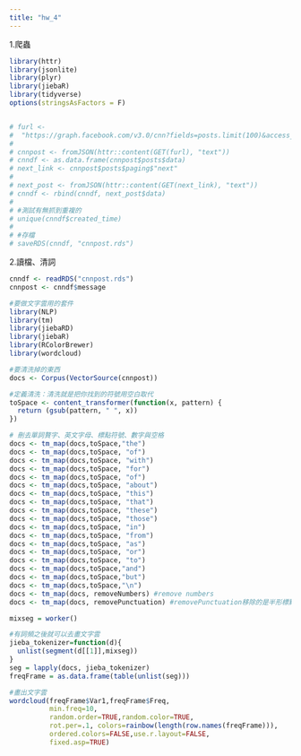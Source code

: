 ```yaml
---
title: "hw_4"
---
```


1.爬蟲
```r
library(httr)
library(jsonlite)
library(plyr)
library(jiebaR)
library(tidyverse)
options(stringsAsFactors = F)


# furl <- 
#  "https://graph.facebook.com/v3.0/cnn?fields=posts.limit(100)&access_token=EAACEdEose0cBAHVwo5zQFWE5hUSyw848KZB6D6fP4LmBboGIOlhZACl4jQS05ZCbIZAZCaWyPna9oAckVkw6oh6Gcx3XihuJLvwtjv6xtF1BeotikH5JzR76HbHTJZC7mqyH5wb2239n2M0vVOK0OdnRKqkQSjZBAZAPeEiUQqUMtyuZBctc3AhMTZCODBzaSIeZBwsph0QB8seOgZDZD"
# 
# cnnpost <- fromJSON(httr::content(GET(furl), "text"))
# cnndf <- as.data.frame(cnnpost$posts$data)
# next_link <- cnnpost$posts$paging$"next"
# 
# next_post <- fromJSON(httr::content(GET(next_link), "text"))
# cnndf <- rbind(cnndf, next_post$data)
# 
# #測試有無抓到重複的
# unique(cnndf$created_time)
# 
# #存檔
# saveRDS(cnndf, "cnnpost.rds")
```


2.讀檔、清詞
```r
cnndf <- readRDS("cnnpost.rds")
cnnpost <- cnndf$message

#要做文字雲用的套件
library(NLP)
library(tm)
library(jiebaRD)
library(jiebaR)
library(RColorBrewer)
library(wordcloud)

#要清洗掉的東西
docs <- Corpus(VectorSource(cnnpost))

#定義清洗：清洗就是把你找到的符號用空白取代
toSpace <- content_transformer(function(x, pattern) {
  return (gsub(pattern, " ", x))
})

# 刪去單詞贅字、英文字母、標點符號、數字與空格
docs <- tm_map(docs,toSpace,"the")
docs <- tm_map(docs,toSpace, "of")
docs <- tm_map(docs,toSpace, "with")
docs <- tm_map(docs,toSpace, "for")
docs <- tm_map(docs,toSpace, "of")
docs <- tm_map(docs,toSpace, "about")
docs <- tm_map(docs,toSpace, "this")
docs <- tm_map(docs,toSpace, "that")
docs <- tm_map(docs,toSpace, "these")
docs <- tm_map(docs,toSpace, "those")
docs <- tm_map(docs,toSpace, "in")
docs <- tm_map(docs,toSpace, "from")
docs <- tm_map(docs,toSpace, "as")
docs <- tm_map(docs,toSpace, "or")
docs <- tm_map(docs,toSpace, "to")
docs <- tm_map(docs,toSpace,"and")
docs <- tm_map(docs,toSpace,"but")
docs <- tm_map(docs,toSpace,"\n")
docs <- tm_map(docs, removeNumbers) #remove numbers
docs <- tm_map(docs, removePunctuation) #removePunctuation移除的是半形標點符號

mixseg = worker()
```



```r
#有詞頻之後就可以去畫文字雲
jieba_tokenizer=function(d){
  unlist(segment(d[[1]],mixseg))
}
seg = lapply(docs, jieba_tokenizer)
freqFrame = as.data.frame(table(unlist(seg)))

#畫出文字雲
wordcloud(freqFrame$Var1,freqFrame$Freq,
          min.freq=10,
          random.order=TRUE,random.color=TRUE, 
          rot.per=.1, colors=rainbow(length(row.names(freqFrame))),
          ordered.colors=FALSE,use.r.layout=FALSE,
          fixed.asp=TRUE)

```




